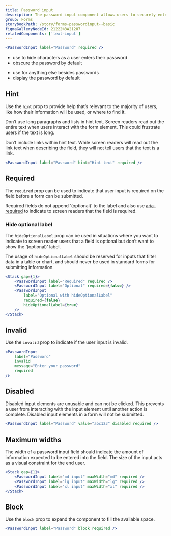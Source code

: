 ```yaml
---
title: Password input
description: The password input component allows users to securely enter a password. The text is obscured by default, but can be revealed by pressing the ‘Show password’ checkbox.
group: Forms
storybookPath: /story/forms-passwordinput--basic
figmaGalleryNodeId: 21222%3A21287
relatedComponents: ['text-input']
---
```


```jsx live
<PasswordInput label="Password" required />
```

<DoHeading />

- use to hide characters as a user enters their password
- obscure the password by default

<DontHeading />

- use for anything else besides passwords
- display the password by default

## Hint

Use the `hint` prop to provide help that’s relevant to the majority of users, like how their information will be used, or where to find it.

Don’t use long paragraphs and lists in hint text. Screen readers read out the entire text when users interact with the form element. This could frustrate users if the text is long.

Don’t include links within hint text. While screen readers will read out the link text when describing the field, they will not tell users that the text is a link.

```jsx live
<PasswordInput label="Password" hint="Hint text" required />
```

## Required

The `required` prop can be used to indicate that user input is required on the field before a form can be submitted.

Required fields do not append ‘(optional)’ to the label and also use [aria-required](https://developer.mozilla.org/en-US/docs/Web/Accessibility/ARIA/Attributes/aria-required) to indicate to screen readers that the field is required.

### Hide optional label

The `hideOptionalLabel` prop can be used in situations where you want to indicate to screen reader users that a field is optional but don’t want to show the ‘(optional)’ label.

The usage of `hideOptionalLabel` should be reserved for inputs that filter data in a table or chart, and should never be used in standard forms for submitting information.

```jsx live
<Stack gap={1}>
	<PasswordInput label="Required" required />
	<PasswordInput label="Optional" required={false} />
	<PasswordInput
		label="Optional with hideOptionalLabel"
		required={false}
		hideOptionalLabel={true}
	/>
</Stack>
```

## Invalid

Use the `invalid` prop to indicate if the user input is invalid.

```jsx live
<PasswordInput
	label="Password"
	invalid
	message="Enter your password"
	required
/>
```

## Disabled

Disabled input elements are unusable and can not be clicked. This prevents a user from interacting with the input element until another action is complete. Disabled input elements in a form will not be submitted.

```jsx live
<PasswordInput label="Password" value="abc123" disabled required />
```

## Maximum widths

The width of a password input field should indicate the amount of information expected to be entered into the field. The size of the input acts as a visual constraint for the end user.

```jsx live
<Stack gap={1}>
	<PasswordInput label="md input" maxWidth="md" required />
	<PasswordInput label="lg input" maxWidth="lg" required />
	<PasswordInput label="xl input" maxWidth="xl" required />
</Stack>
```

## Block

Use the `block` prop to expand the component to fill the available space.

```jsx live
<PasswordInput label="Password" block required />
```
